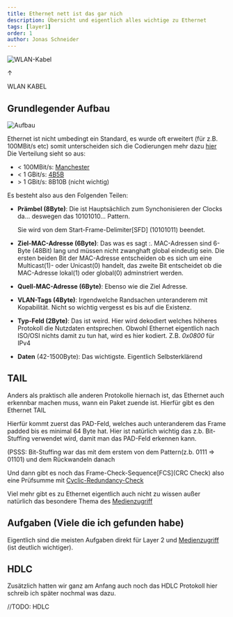 ```yaml
---
title: Ethernet nett ist das gar nich
description: Übersicht und eigentlich alles wichtige zu Ethernet
tags: [layer1]
order: 1
author: Jonas Schneider
---
```


![WLAN-Kabel](https://media2.giphy.com/media/v1.Y2lkPTc5MGI3NjExNGl4bWd6cHQzN3hvcTJoaTBwc3Q3em9mb2pqb3Jlanp0eHI5NWptNCZlcD12MV9pbnRlcm5hbF9naWZfYnlfaWQmY3Q9Zw/5aY2MOdRZ2y8kQfIHH/giphy.gif)

$\uparrow$

WLAN KABEL

## Grundlegender Aufbau

![Aufbau](https://upload.wikimedia.org/wikipedia/commons/thumb/a/aa/Ethernetpaket.svg/800px-Ethernetpaket.svg.png)

Ethernet ist nicht umbedingt ein Standard, es wurde oft erweitert (für z.B. 100MBit/s etc) somit unterscheiden sich die Codierungen mehr dazu [hier](/syscom/teachings/machester-werwillnachmanchaster)
Die Verteilung sieht so aus:

- < 100MBit/s: [Manchester](/syscom/teachings/machester-werwillnachmanchaster##Manchaster)
- < 1 GBit/s: [4B5B](/syscom/teachings/machester-werwillnachmanchaster##4B5B)
- \> 1 GBit/s: 8B10B (nicht wichtig)

Es besteht also aus den Folgenden Teilen:

- **Prämbel (8Byte)**:
  Die ist Hauptsächlich zum Synchonisieren der Clocks da... deswegen das 10101010... Pattern.

  Sie wird von dem Start-Frame-Delimiter[SFD] (10101011) beendet.

- **Ziel-MAC-Adresse (6Byte)**:
  Das was es sagt :\. MAC-Adressen sind 6-Byte (48Bit) lang und müssen nicht zwanghaft global eindeutig sein. Die ersten beiden Bit der MAC-Adresse entscheiden
  ob es sich um eine Multicast(1)- oder Unicast(0) handelt, das zweite Bit entscheidet ob die MAC-Adresse lokal(1) oder global(0) adminstriert werden.

- **Quell-MAC-Adresse (6Byte)**:
  Ebenso wie die Ziel Adresse.

- **VLAN-Tags (4Byte)**:
  Irgendwelche Randsachen unteranderem mit Kopabilität. Nicht so wichtig vergesst es bis auf die Existenz.

- **Typ-Feld (2Byte)**:
  Das ist weird. Hier wird dekodiert welches höheres Protokoll die Nutzdaten entsprechen. Obwohl Ethernet eigentlich nach ISO/OSI nichts damit zu tun hat, wird es hier kodiert. Z.B. _0x0800_ für IPv4

- **Daten** (42-1500Byte):
  Das wichtigste. Eigentlich Selbsterklärend

## **TAIL**

Anders als praktisch alle anderen Protokolle hiernach ist, das Ethernet auch erkennbar machen muss, wann ein Paket zuende ist. Hierfür gibt es den Ethernet TAIL

Hierfür kommt zuerst das PAD-Feld, welches auch unteranderem das Frame padded bis es minimal 64 Byte hat. Hier ist natürlich wichtig das z.b. Bit-Stuffing verwendet wird, damit man das PAD-Feld erkennen kann.

  (PSSS: Bit-Stuffing war das mit dem erstem von dem Pattern(z.b. 0111 =>
  01101) und dem Rückwandeln danach

Und dann gibt es noch das Frame-Check-Sequence[FCS](CRC Check) also eine Prüfsumme mit [Cyclic-Redundancy-Check](https://de.wikipedia.org/wiki/Zyklische_Redundanzpr%C3%BCfung)

Viel mehr gibt es zu Ethernet eigentlich auch nicht zu wissen außer natürlich das besondere Thema des [Medienzugriff](/syscom/studium/teachings/halt-haltmaldeinefressebitte)

## Aufgaben (Viele die ich gefunden habe)

Eigentlich sind die meisten Aufgaben direkt für Layer 2 und [Medienzugriff](/syscom/studium/teachings/halt-haltmaldeinefressebitte#Aufgaben) (ist deutlich wichtiger).

## HDLC

Zusätzlich hatten wir ganz am Anfang auch noch das HDLC Protokoll hier schreib ich später nochmal was dazu.

//TODO: HDLC
